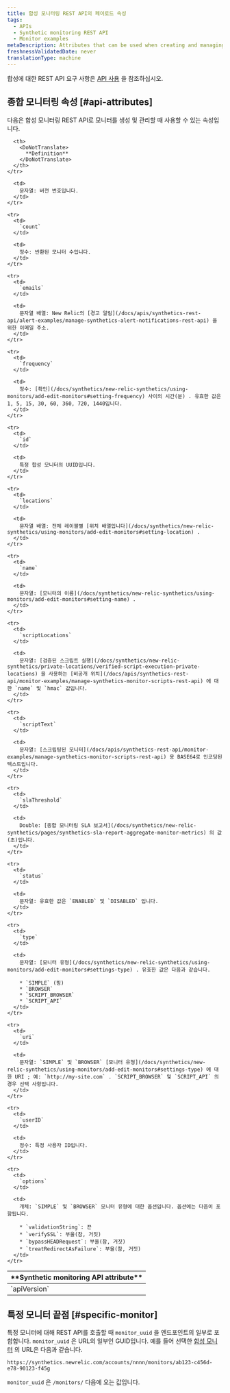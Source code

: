 ```yaml
---
title: 합성 모니터링 REST API의 페이로드 속성
tags:
  - APIs
  - Synthetic monitoring REST API
  - Monitor examples
metaDescription: Attributes that can be used when creating and managing synthetic monitors via the REST API.
freshnessValidatedDate: never
translationType: machine
---
```


합성에 대한 REST API 요구 사항은 [API 사용](/docs/apis/synthetics-rest-api/monitor-examples/manage-synthetics-monitors-rest-api#use-api) 을 참조하십시오.

## 종합 모니터링 속성 [#api-attributes]

다음은 합성 모니터링 REST API로 모니터를 생성 및 관리할 때 사용할 수 있는 속성입니다.

<table>
  <thead>
    <tr>
      <th style={{ width: "200px" }}>
        <DoNotTranslate>
          **Synthetic monitoring API attribute**
        </DoNotTranslate>
      </th>

      <th>
        <DoNotTranslate>
          **Definition**
        </DoNotTranslate>
      </th>
    </tr>
  </thead>

  <tbody>
    <tr>
      <td>
        `apiVersion`
      </td>

      <td>
        문자열: 버전 번호입니다.
      </td>
    </tr>

    <tr>
      <td>
        `count`
      </td>

      <td>
        정수: 반환된 모니터 수입니다.
      </td>
    </tr>

    <tr>
      <td>
        `emails`
      </td>

      <td>
        문자열 배열: New Relic의 [경고 알림](/docs/apis/synthetics-rest-api/alert-examples/manage-synthetics-alert-notifications-rest-api) 을 위한 이메일 주소.
      </td>
    </tr>

    <tr>
      <td>
        `frequency`
      </td>

      <td>
        정수: [확인](/docs/synthetics/new-relic-synthetics/using-monitors/add-edit-monitors#setting-frequency) 사이의 시간(분) . 유효한 값은 1, 5, 15, 30, 60, 360, 720, 1440입니다.
      </td>
    </tr>

    <tr>
      <td>
        `id`
      </td>

      <td>
        특정 합성 모니터의 UUID입니다.
      </td>
    </tr>

    <tr>
      <td>
        `locations`
      </td>

      <td>
        문자열 배열: 전체 레이블별 [위치 배열입니다](/docs/synthetics/new-relic-synthetics/using-monitors/add-edit-monitors#setting-location) .
      </td>
    </tr>

    <tr>
      <td>
        `name`
      </td>

      <td>
        문자열: [모니터의 이름](/docs/synthetics/new-relic-synthetics/using-monitors/add-edit-monitors#setting-name) .
      </td>
    </tr>

    <tr>
      <td>
        `scriptLocations`
      </td>

      <td>
        문자열: [검증된 스크립트 실행](/docs/synthetics/new-relic-synthetics/private-locations/verified-script-execution-private-locations) 을 사용하는 [비공개 위치](/docs/apis/synthetics-rest-api/monitor-examples/manage-synthetics-monitor-scripts-rest-api) 에 대한 `name` 및 `hmac` 값입니다.
      </td>
    </tr>

    <tr>
      <td>
        `scriptText`
      </td>

      <td>
        문자열: [스크립팅된 모니터](/docs/apis/synthetics-rest-api/monitor-examples/manage-synthetics-monitor-scripts-rest-api) 용 BASE64로 인코딩된 텍스트입니다.
      </td>
    </tr>

    <tr>
      <td>
        `slaThreshold`
      </td>

      <td>
        Double: [종합 모니터링 SLA 보고서](/docs/synthetics/new-relic-synthetics/pages/synthetics-sla-report-aggregate-monitor-metrics) 의 값(초)입니다.
      </td>
    </tr>

    <tr>
      <td>
        `status`
      </td>

      <td>
        문자열: 유효한 값은 `ENABLED` 및 `DISABLED` 입니다.
      </td>
    </tr>

    <tr>
      <td>
        `type`
      </td>

      <td>
        문자열: [모니터 유형](/docs/synthetics/new-relic-synthetics/using-monitors/add-edit-monitors#settings-type) . 유효한 값은 다음과 같습니다.

        * `SIMPLE` (핑)
        * `BROWSER`
        * `SCRIPT_BROWSER`
        * `SCRIPT_API`
      </td>
    </tr>

    <tr>
      <td>
        `uri`
      </td>

      <td>
        문자열: `SIMPLE` 및 `BROWSER` [모니터 유형](/docs/synthetics/new-relic-synthetics/using-monitors/add-edit-monitors#settings-type) 에 대한 URI ; 예: `http://my-site.com` . `SCRIPT_BROWSER` 및 `SCRIPT_API` 의 경우 선택 사항입니다.
      </td>
    </tr>

    <tr>
      <td>
        `userID`
      </td>

      <td>
        정수: 특정 사용자 ID입니다.
      </td>
    </tr>

    <tr>
      <td>
        `options`
      </td>

      <td>
        개체: `SIMPLE` 및 `BROWSER` 모니터 유형에 대한 옵션입니다. 옵션에는 다음이 포함됩니다.

        * `validationString`: 끈
        * `verifySSL`: 부울(참, 거짓)
        * `bypassHEADRequest`: 부울(참, 거짓)
        * `treatRedirectAsFailure`: 부울(참, 거짓)
      </td>
    </tr>
  </tbody>
</table>

## 특정 모니터 끝점 [#specific-monitor]

특정 모니터에 대해 REST API를 호출할 때 `monitor_uuid` 을 엔드포인트의 일부로 포함합니다. `monitor_uuid` 은 URL의 일부인 GUID입니다. 예를 들어 선택한 [합성 모니터](/docs/synthetics/new-relic-synthetics/pages/synthetics-overview-page-view-monitors-performance) 의 URL은 다음과 같습니다.

```
https://synthetics.newrelic.com/accounts/nnnn/monitors/ab123-c456d-e78-90123-f45g
```

`monitor_uuid` 은 `/monitors/` 다음에 오는 값입니다.